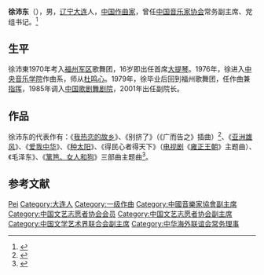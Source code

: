 '''徐沛东'''（{{bd|1954年|2月1日|catIdx=X徐}}），男，[[辽宁|辽宁]][[大连|大连]]人，[[中华人民共和国|中国]][[作曲家|作曲家]]，曾任[[中国音乐家协会|中国音乐家协会]]常务副主席、党组书记。<ref>{{Cite web|title=徐沛东|url=http://www.chnmusic.org/CmaInfo/xupeidong.html|accessdate=2019-10-04|work=中国音乐家协会|archive-date=2020-01-08|archive-url=https://web.archive.org/web/20200108122853/http://www.chnmusic.org/CmaInfo/xupeidong.html}}</ref>

== 生平 ==
徐沛東1970年考入[[福州军区|福州军区]]歌舞团，16岁即出任首席[[大提琴|大提琴]]。1976年，徐进入[[中央音乐学院|中央音乐学院]]作曲系，师从[[杜鸣心|杜鸣心]]。1979年，徐毕业后回到福州歌舞团，任作曲兼[[指挥|指挥]]，1985年调入[[中国歌剧舞剧院|中国歌剧舞剧院]]，2001年出任副院长。

== 作品 ==
徐沛东的代表作有：《[[我热恋的故乡|我热恋的故乡]]》、《别挤了》（《广而告之》插曲）<ref>{{cite journal|author=[[陈奎及|陈奎及]]; 徐沛东|title=别挤啦|journal=音乐世界|year=1989|issue=07|publisher=四川省文联; 四川省音乐家协会|issn=1003-6784|page=3-4}}</ref>、《[[亚洲雄风|亚洲雄风]]》、《[[爱我中华|爱我中华]]》、《[[种太阳|种太阳]]》、《得民心者得天下》（[[电视剧|电视剧]]《[[雍正王朝|雍正王朝]]》主题曲）、《毛泽东》、《[[篱笆、女人和狗|篱笆、女人和狗]]》三部曲主题曲<ref>{{cite journal|author=杨曦东|title=《亚洲雄风》和徐沛东|journal=北方音乐|year=1990|issue=06|publisher=黑龙江省音乐家协会|issn=1002-767X|pages=25}}</ref>。

== 参考文献 ==
{{Reflist}}

{{Navboxes 
| title  = 徐沛东在[[中国音乐家协会|中国音乐家协会]]的职务
| list1  =
{{中国音乐家协会第六届理事会}}
{{中国音乐家协会第七届理事会}}
{{中国音乐家协会第八届理事会}}
{{中国音乐家协会第九届理事会}}
}}
{{Navboxes 
| title  = 徐沛东在[[中国文艺志愿者协会|中国文艺志愿者协会]]的职务
| list1  =
{{中国文艺志愿者协会第一届理事会}}
}}
{{Navboxes 
| title  = 徐沛东在[[中国文学艺术界联合会|中国文学艺术界联合会]]的职务
| list1  =
{{中国文学艺术界联合会第六届全国委员会}}
{{中国文学艺术界联合会第八届全国委员会}}
{{中国文学艺术界联合会第九届全国委员会}}
{{中国文学艺术界联合会第十届全国委员会}}
}}
{{Navboxes 
| title  = 徐沛东在[[中华海外联谊会|中华海外联谊会]]的职务
| list1  =
{{中华海外联谊会第三届理事会}}
}}

{{Authority control}}
{{DEFAULTSORT:Xu徐}}
[[Category:徐姓|Pei]]
[[Category:大连人|Category:大连人]]
[[Category:一级作曲|Category:一级作曲]]
[[Category:中國音樂家協會副主席|Category:中國音樂家協會副主席]]
[[Category:中国文艺志愿者协会会员|Category:中国文艺志愿者协会会员]]
[[Category:中国文艺志愿者协会副主席|Category:中国文艺志愿者协会副主席]]
[[Category:中国文学艺术界联合会副主席|Category:中国文学艺术界联合会副主席]]
[[Category:中华海外联谊会常务理事|Category:中华海外联谊会常务理事]]